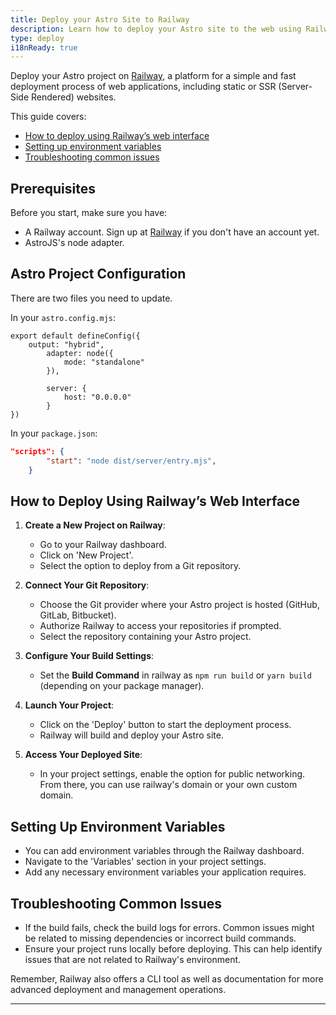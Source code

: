 ```yaml
---
title: Deploy your Astro Site to Railway
description: Learn how to deploy your Astro site to the web using Railway.
type: deploy
i18nReady: true
---
```


Deploy your Astro project on [Railway](https://railway.app/), a platform for a simple and fast deployment process of web applications, including static or SSR (Server-Side Rendered) websites.

This guide covers:

- [How to deploy using Railway’s web interface](#how-to-deploy-using-railways-web-interface)
- [Setting up environment variables](#setting-up-environment-variables)
- [Troubleshooting common issues](#troubleshooting-common-issues)

## Prerequisites

Before you start, make sure you have:

- A Railway account. Sign up at [Railway](https://railway.app/) if you don't have an account yet.
- AstroJS's node adapter.

## Astro Project Configuration

There are two files you need to update. 

In your `astro.config.mjs`:

```astro
export default defineConfig({
    output: "hybrid",
        adapter: node({
            mode: "standalone"
        }),

        server: {
            host: "0.0.0.0"
        }
})
```

In your `package.json`:

```json
"scripts": {
        "start": "node dist/server/entry.mjs",
    }
```

## How to Deploy Using Railway’s Web Interface

1. **Create a New Project on Railway**: 
   - Go to your Railway dashboard.
   - Click on 'New Project'.
   - Select the option to deploy from a Git repository.

2. **Connect Your Git Repository**:
   - Choose the Git provider where your Astro project is hosted (GitHub, GitLab, Bitbucket).
   - Authorize Railway to access your repositories if prompted.
   - Select the repository containing your Astro project.

3. **Configure Your Build Settings**:
   - Set the **Build Command** in railway as `npm run build` or `yarn build` (depending on your package manager).

4. **Launch Your Project**:
   - Click on the 'Deploy' button to start the deployment process.
   - Railway will build and deploy your Astro site.

5. **Access Your Deployed Site**:
   - In your project settings, enable the option for public networking. From there, you can use railway's domain or your own custom domain.

## Setting Up Environment Variables

- You can add environment variables through the Railway dashboard.
- Navigate to the 'Variables' section in your project settings.
- Add any necessary environment variables your application requires.

## Troubleshooting Common Issues

- If the build fails, check the build logs for errors. Common issues might be related to missing dependencies or incorrect build commands.
- Ensure your project runs locally before deploying. This can help identify issues that are not related to Railway's environment.

Remember, Railway also offers a CLI tool as well as documentation for more advanced deployment and management operations.

---
